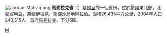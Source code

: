 [[File:Jordan-Mafraq.png|right]]
'''馬弗拉克省'''（{{lang-ar|محافظة المفرق|}}）是[[約旦|約旦]]的一個省份，位於該國東北部，北鄰[[敘利亞|敘利亞]]，東鄰[[伊拉克|伊拉克]]，南鄰[[沙烏地阿拉伯|沙烏地阿拉伯]]。面積26,435平方公里，2004年人口240,515人。首府[[馬弗拉克|馬弗拉克]]。下分5區。

{{約旦行政區劃}}

[[Category:約旦行政區劃|M]]